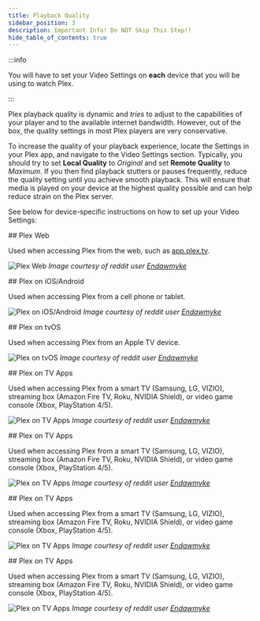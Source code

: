 ```yaml
---
title: Playback Quality
sidebar_position: 3
description: Important Info! Do NOT Skip This Step!!
hide_table_of_contents: true
---
```



:::info

You will have to set your Video Settings on **each** device that you will be using to watch Plex.

:::

Plex playback quality is dynamic and *tries* to adjust to the capabilities of your player and to the available internet bandwidth. However, out of the box, the quality settings in most Plex players are very conservative.

To increase the quality of your playback experience, locate the Settings in your Plex app, and navigate to the Video Settings section. Typically, you should try to set **Local Quality** to *Original* and set **Remote Quality** to *Maximum*. If you then find playback stutters or pauses frequently, reduce the quality setting until you achieve smooth playback. This will ensure that media is played on your device at the highest quality possible and can help reduce strain on the Plex server.

See below for device-specific instructions on how to set up your Video Settings:

<Tabs>

  <TabItem value="website" label="Website" default>
## Plex Web 

Used when accessing Plex from the web, such as [app.plex.tv](https://app.plex.tv/).

![Plex Web](https://i.imgur.com/xTAgRjU.jpg)
_Image courtesy of reddit user [Endawmyke](https://www.reddit.com/r/PleX/comments/mora8f/i_made_a_how_to_direct_play_1_page_guide_you_can/)_
  </TabItem>

  <TabItem value="ios-android" label="Cell phone or tablet">
## Plex on iOS/Android

Used when accessing Plex from a cell phone or tablet.

![Plex on iOS/Android](https://i.imgur.com/fpjN6tj.jpg)
_Image courtesy of reddit user [Endawmyke](https://www.reddit.com/r/PleX/comments/mora8f/i_made_a_how_to_direct_play_1_page_guide_you_can/)_
  </TabItem>

  <TabItem value="tvos" label="Apple TV app">
## Plex on tvOS

Used when accessing Plex from an Apple TV device.

![Plex on tvOS](https://i.imgur.com/NkA80Gw.jpg)
_Image courtesy of reddit user [Endawmyke](https://www.reddit.com/r/PleX/comments/mora8f/i_made_a_how_to_direct_play_1_page_guide_you_can/)_
  </TabItem>

  <TabItem value="smarttv" label="Smart TV">
## Plex on TV Apps

Used when accessing Plex from a smart TV (Samsung, LG, VIZIO), streaming box (Amazon Fire TV, Roku, NVIDIA Shield), or video game console (Xbox, PlayStation 4/5).

![Plex on TV Apps](https://i.imgur.com/tmbH6n2.jpg)
_Image courtesy of reddit user [Endawmyke](https://www.reddit.com/r/PleX/comments/mora8f/i_made_a_how_to_direct_play_1_page_guide_you_can/)_
  </TabItem>

  <TabItem value="firetv" label="Amazon Fire TV">
## Plex on TV Apps

Used when accessing Plex from a smart TV (Samsung, LG, VIZIO), streaming box (Amazon Fire TV, Roku, NVIDIA Shield), or video game console (Xbox, PlayStation 4/5).

![Plex on TV Apps](https://i.imgur.com/tmbH6n2.jpg)
_Image courtesy of reddit user [Endawmyke](https://www.reddit.com/r/PleX/comments/mora8f/i_made_a_how_to_direct_play_1_page_guide_you_can/)_
  </TabItem>

  <TabItem value="roku" label="Roku">
## Plex on TV Apps

Used when accessing Plex from a smart TV (Samsung, LG, VIZIO), streaming box (Amazon Fire TV, Roku, NVIDIA Shield), or video game console (Xbox, PlayStation 4/5).

![Plex on TV Apps](https://i.imgur.com/tmbH6n2.jpg)
_Image courtesy of reddit user [Endawmyke](https://www.reddit.com/r/PleX/comments/mora8f/i_made_a_how_to_direct_play_1_page_guide_you_can/)_
  </TabItem>

  <TabItem value="game-console" label="Video game console">
## Plex on TV Apps

Used when accessing Plex from a smart TV (Samsung, LG, VIZIO), streaming box (Amazon Fire TV, Roku, NVIDIA Shield), or video game console (Xbox, PlayStation 4/5).

![Plex on TV Apps](https://i.imgur.com/tmbH6n2.jpg)
_Image courtesy of reddit user [Endawmyke](https://www.reddit.com/r/PleX/comments/mora8f/i_made_a_how_to_direct_play_1_page_guide_you_can/)_
  </TabItem>

</Tabs>